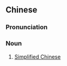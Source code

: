 {{also|残体字}}
==Chinese==
{{zh-forms|s=残体字|type=21|lit=deformed-style characters}}

===Pronunciation===
{{zh-pron
|m=cántǐzì
|c=caan4 tai2 zi6
|cat=n
}}

===Noun===
{{zh-noun}}

# {{lb|zh|usually outside Mainland China|derogatory}} [[Simplified Chinese]]